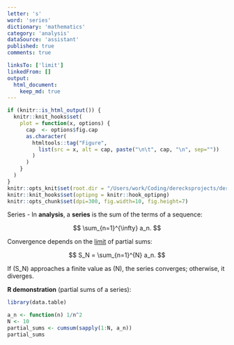 ```yaml
---
letter: 's'
word: 'series'
dictionary: 'mathematics'
category: 'analysis'
dataSource: 'assistant'
published: true
comments: true

linksTo: ['limit']
linkedFrom: []
output:
  html_document:
    keep_md: true
---
```


```r
if (knitr::is_html_output()) {
  knitr::knit_hooks$set(
    plot = function(x, options) {
      cap  <- options$fig.cap
      as.character(
        htmltools::tag("Figure",
          list(src = x, alt = cap, paste("\n\t", cap, "\n", sep=""))
        )
      )
    }
  )
}
knitr::opts_knit$set(root.dir = "/Users/work/Coding/derecksprojects/derecksnotes.com-playground/derecksnotes.com/client/src/app/dictionaries/mathematics/definitions")
knitr::knit_hooks$set(optipng = knitr::hook_optipng)
knitr::opts_chunk$set(dpi=300, fig.width=10, fig.height=7)
```

<a id="series">Series</a> - In **analysis**, a **series** is the sum of the terms of a sequence:

$$
\sum_{n=1}^{\infty} a_n.
$$

Convergence depends on the [limit](#limit) of partial sums:

$$
S_N = \sum_{n=1}^{N} a_n.
$$

If \(S_N\) approaches a finite value as \(N\to\infty\), the series converges; otherwise, it diverges.

**R demonstration** (partial sums of a series):

```r
library(data.table)

a_n <- function(n) 1/n^2
N <- 10
partial_sums <- cumsum(sapply(1:N, a_n))
partial_sums
```
